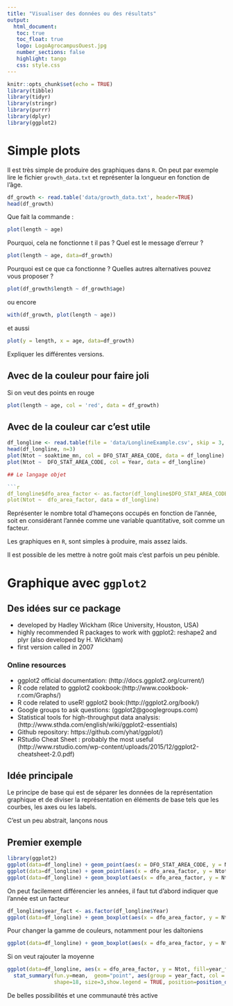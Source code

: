 ```yaml
---
title: "Visualiser des données ou des résultats"
output: 
  html_document:
   toc: true
   toc_float: true
   logo: LogoAgrocampusOuest.jpg
   number_sections: false
   highlight: tango
   css: style.css
---
```


```r
knitr::opts_chunk$set(echo = TRUE)
library(tibble)
library(tidyr)
library(stringr)
library(purrr)
library(dplyr)
library(ggplot2)
```

# Simple plots

Il est très simple de produire des graphiques dans `R`. On peut par exemple lire le fichier `growth_data.txt` et représenter la longueur en fonction de l'âge.

```r
df_growth <- read.table('data/growth_data.txt', header=TRUE)
head(df_growth)
```

Que fait la commande :
```r
plot(length ~ age)
```

Pourquoi, cela ne fonctionne t il pas ? Quel est le message d'erreur ?

```r
plot(length ~ age, data=df_growth)
```

Pourquoi est ce que ca fonctionne ? Quelles autres alternatives pouvez vous proposer ? 

```r
plot(df_growth$length ~ df_growth$age)
```

ou encore

```r
with(df_growth, plot(length ~ age))
```

et aussi 

```r
plot(y = length, x = age, data=df_growth)
```

Expliquer les différentes versions.

## Avec de la couleur pour faire joli
Si on veut des points en rouge 

```r
plot(length ~ age, col = 'red', data = df_growth)
```

## Avec de la couleur car c'est utile

```r
df_longline <- read.table(file = 'data/LonglineExample.csv', skip = 3, header = TRUE, sep = ';')
head(df_longline, n=3)
plot(Ntot ~ soaktime_mn, col = DFO_STAT_AREA_CODE, data = df_longline)
plot(Ntot ~  DFO_STAT_AREA_CODE, col = Year, data = df_longline)

## Le langage objet

```r
df_longline$dfo_area_factor <- as.factor(df_longline$DFO_STAT_AREA_CODE)
plot(Ntot ~  dfo_area_factor, data = df_longline)
```

Représenter le nombre total d'hameçons occupés en fonction de l'année, soit en considérant l'année comme une variable quantitative, soit comme un facteur.


Les graphiques en `R`, sont simples à produire, mais assez laids.

Il est possible de les mettre à notre goût mais c'est parfois un peu pénible.

# Graphique avec `ggplot2`

## Des idées sur ce package

* developed by Hadley Wickham (Rice University, Houston, USA)
* highly recommended R packages to work with ggplot2: reshape2 and plyr (also developed by H. Wickham)
* first version called in 2007

### Online resources
* ggplot2 official documentation: (http://docs.ggplot2.org/current/)
* R code related to ggplot2 cookbook:(http://www.cookbook-r.com/Graphs/)
* R code related to useR! ggplot2 book:(http://ggplot2.org/book/)
* Google groups to ask questions: (ggplot2@googlegroups.com)
* Statistical tools for high-throughput data analysis:(http://www.sthda.com/english/wiki/ggplot2-essentials)
* Github repository: https://github.com/yhat/ggplot/)
* RStudio Cheat Sheet : probably the most useful (http://www.rstudio.com/wp-content/uploads/2015/12/ggplot2-cheatsheet-2.0.pdf)

## Idée principale 

Le principe de base qui est de séparer les données de la représentation graphique et de diviser la représentation en éléments de base tels que les courbes, les axes ou les labels.

C'est un peu abstrait, lançons nous

## Premier exemple

```r
library(ggplot2)
ggplot(data=df_longline) + geom_point(aes(x = DFO_STAT_AREA_CODE, y = Ntot)) 
ggplot(data=df_longline) + geom_point(aes(x = dfo_area_factor, y = Ntot)) 
ggplot(data=df_longline) + geom_boxplot(aes(x = dfo_area_factor, y = Ntot)) 
```


On peut facilement différencier les années, il faut tut d'abord indiquer que l'année est un facteur

```r
df_longline$year_fact <- as.factor(df_longline$Year)
ggplot(data=df_longline) + geom_boxplot(aes(x = dfo_area_factor, y = Ntot, fill=year_fact)) 
```

Pour changer la gamme de couleurs, notamment pour les daltoniens
```r
ggplot(data=df_longline) + geom_boxplot(aes(x = dfo_area_factor, y = Ntot, fill=year_fact)) + scale_fill_viridis_d(option = 'E')
```

Si on veut rajouter la moyenne 
```r
ggplot(data=df_longline, aes(x = dfo_area_factor, y = Ntot, fill=year_fact)) + geom_boxplot()  +
  stat_summary(fun.y=mean,  geom="point", aes(group = year_fact, col = year_fact), 
               shape=18, size=3,show.legend = TRUE, position=position_dodge(width=0.8)) + scale_fill_viridis_d(option = 'E')
```

De belles possibilités et une communauté très active

